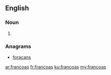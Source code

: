 ==English==

===Noun===
{{head|en|noun plural form}}

# {{plural of|francoa|lang=en}}

===Anagrams===
* [[foracans#English|foracans]]

[[ar:francoas]]
[[fr:francoas]]
[[ku:francoas]]
[[my:francoas]]